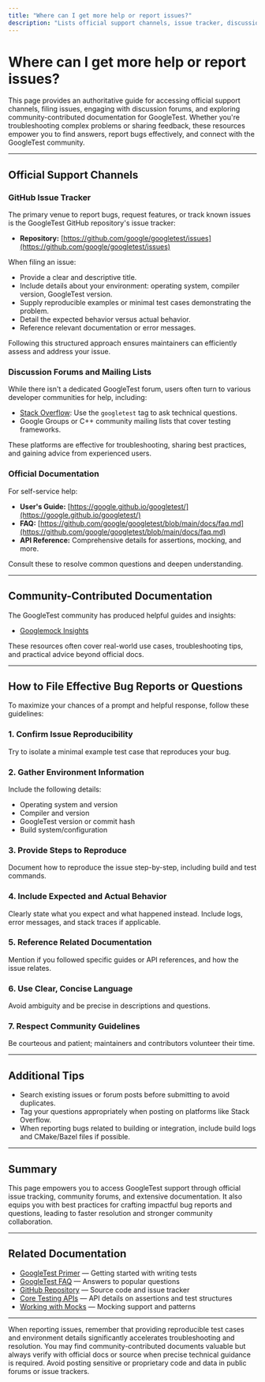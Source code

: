 ```yaml
---
title: "Where can I get more help or report issues?"
description: "Lists official support channels, issue tracker, discussion forums, and community-contributed documentation sources. Includes guidance on how to file effective bug reports or questions."
---
```


# Where can I get more help or report issues?

This page provides an authoritative guide for accessing official support channels, filing issues, engaging with discussion forums, and exploring community-contributed documentation for GoogleTest. Whether you're troubleshooting complex problems or sharing feedback, these resources empower you to find answers, report bugs effectively, and connect with the GoogleTest community.

---

## Official Support Channels

### GitHub Issue Tracker

The primary venue to report bugs, request features, or track known issues is the GoogleTest GitHub repository's issue tracker:

- **Repository:** [https://github.com/google/googletest/issues](https://github.com/google/googletest/issues)

When filing an issue:

- Provide a clear and descriptive title.
- Include details about your environment: operating system, compiler version, GoogleTest version.
- Supply reproducible examples or minimal test cases demonstrating the problem.
- Detail the expected behavior versus actual behavior.
- Reference relevant documentation or error messages.

Following this structured approach ensures maintainers can efficiently assess and address your issue.

### Discussion Forums and Mailing Lists

While there isn't a dedicated GoogleTest forum, users often turn to various developer communities for help, including:

- [Stack Overflow](https://stackoverflow.com/questions/tagged/googletest): Use the `googletest` tag to ask technical questions.
- Google Groups or C++ community mailing lists that cover testing frameworks.

These platforms are effective for troubleshooting, sharing best practices, and gaining advice from experienced users.

### Official Documentation

For self-service help:

- **User's Guide:** [https://google.github.io/googletest/](https://google.github.io/googletest/)
- **FAQ:** [https://github.com/google/googletest/blob/main/docs/faq.md](https://github.com/google/googletest/blob/main/docs/faq.md)
- **API Reference:** Comprehensive details for assertions, mocking, and more.

Consult these to resolve common questions and deepen understanding.

---

## Community-Contributed Documentation

The GoogleTest community has produced helpful guides and insights:

- [Googlemock Insights](https://github.com/ElectricRCAircraftGuy/eRCaGuy_dotfiles/blob/master/googletest/insights.md)

These resources often cover real-world use cases, troubleshooting tips, and practical advice beyond official docs.

---

## How to File Effective Bug Reports or Questions

To maximize your chances of a prompt and helpful response, follow these guidelines:

### 1. Confirm Issue Reproducibility

Try to isolate a minimal example test case that reproduces your bug.

### 2. Gather Environment Information

Include the following details:

- Operating system and version
- Compiler and version
- GoogleTest version or commit hash
- Build system/configuration

### 3. Provide Steps to Reproduce

Document how to reproduce the issue step-by-step, including build and test commands.

### 4. Include Expected and Actual Behavior

Clearly state what you expect and what happened instead. Include logs, error messages, and stack traces if applicable.

### 5. Reference Related Documentation

Mention if you followed specific guides or API references, and how the issue relates.

### 6. Use Clear, Concise Language

Avoid ambiguity and be precise in descriptions and questions.

### 7. Respect Community Guidelines

Be courteous and patient; maintainers and contributors volunteer their time.

---

## Additional Tips

- Search existing issues or forum posts before submitting to avoid duplicates.
- Tag your questions appropriately when posting on platforms like Stack Overflow.
- When reporting bugs related to building or integration, include build logs and CMake/Bazel files if possible.

---

## Summary

This page empowers you to access GoogleTest support through official issue tracking, community forums, and extensive documentation. It also equips you with best practices for crafting impactful bug reports and questions, leading to faster resolution and stronger community collaboration.

---

## Related Documentation

- [GoogleTest Primer](https://google.github.io/googletest/primer.html) — Getting started with writing tests
- [GoogleTest FAQ](https://github.com/google/googletest/blob/main/docs/faq.md) — Answers to popular questions
- [GitHub Repository](https://github.com/google/googletest) — Source code and issue tracker
- [Core Testing APIs](https://github.com/google/googletest/tree/main/api-reference/core-testing-apis) — API details on assertions and test structures
- [Working with Mocks](https://github.com/google/googletest/blob/main/guides/core-testing-workflows/working-with-mocks.mdx) — Mocking support and patterns

---

<Tip>
When reporting issues, remember that providing reproducible test cases and environment details significantly accelerates troubleshooting and resolution.
</Tip>

<Note>
You may find community-contributed documents valuable but always verify with official docs or source when precise technical guidance is required.
</Note>

<Warning>
Avoid posting sensitive or proprietary code and data in public forums or issue trackers.
</Warning>
